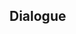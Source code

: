 {{Genius Invokation TCG Stage
|type         = Friendly Fracas
|character    = Barbara
|group        = Invitation Board
|requirement  = 1
|introduction = "Um, I don't quite get how to play, but it's alright. I'm sure I'll pick it up as we go along..."<br />Hint: Barbara's deck can provide a lot of Healing and Draw effects, which she can use to limit her opponent's advantages.
|objective_1  = Achieve victory
|reward_1     = Barbara*1
|objective_2  = Achieve victory within 6 Rounds
|reward_2     = Glorious Season*1
|objective_3  = Win with less than 2 characters defeated
|reward_3     = Glorious Season*1
|lineup       = Barbara;Mona;Kaeya
|action       = Glorious Season;Wine-Stained Tricorne;Heart of Depth;Elemental Resonance: Woven Waters;Elemental Resonance: Soothing Water;Tubby;Liyue Harbor Wharf;Dawn Winery;Ellin;Parametric Transformer;Timmie;Chang the Ninth;Knights of Favonius Library;Strategize;Starsigns;Glorious Season;Wine-Stained Tricorne;Heart of Depth;Elemental Resonance: Woven Waters;Elemental Resonance: Soothing Water;Tubby;Liyue Harbor Wharf;Dawn Winery;Ellin;Parametric Transformer;Timmie;Chang the Ninth;Knights of Favonius Library;Strategize;Starsigns
}}

==Dialogue==
{{Transclude|Genius Invokation TCG/Stage/Barbara|Friendly Fracas}}